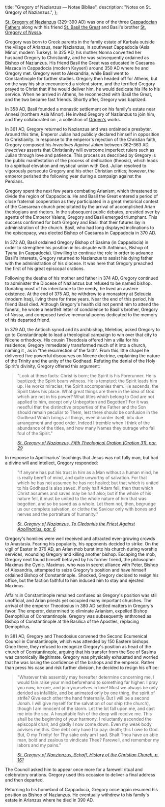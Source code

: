   title: "Gregory of Nazianzus — Notae Bibliae",
  description: "Notes on St. Gregory of Nazianzus.",
};

<Initial text="Gregory of Nazianzus" />

[St. Gregory of Nazianzus](/glossary/names#gregory) (329–390 AD) was one of the three [Cappadocian Fathers](/people/saints/cappadocian-fathers) along with his friend [St. Basil the Great](/people/saints/cappadocian-fathers/basil-the-great) and Basil's brother [St. Gregory of Nyssa](/people/saints/cappadocian-fathers/gregory-of-nyssa).

Gregory was born to Greek parents in the family estate of Karbala outside the village of Arianzus, near Nazianzus, in southwest Cappadocia (Asia Minor, modern Turkey). In 325 AD, his mother Nonna converted her husband Gregory to Christianity, and he was subsequently ordained as Bishop of Nazianzus. His friend Basil the Great was educated in Caesarea Mazaca in Cappadocia (modern Kayseri) around 350 AD where he and Gregory met. Gregory went to Alexandria, while Basil went to Constantinople for further studies. Gregory then headed off for Athens, but on the way his ship encountered a violent storm, and the terrified Gregory prayed to Christ that if he would deliver him, he would dedicate his life to his service. When he arrived in Athens, he reconnected with Basil the Great, and the two became fast friends. Shortly after, Gregory was baptized.

In 358 AD, Basil founded a monastic settlement on his family's estate near Annesi (northern Asia Minor). He invited Gregory of Nazianzus to join him, and they collaborated on *<Definition lang="greek" anchor="philokalia" text="Origen's Philocalia" />*, a collection of [Origen's](/people/scholars/origen) works.

In 361 AD, Gregory returned to Nazianzus and was ordained a presbyter. Around this time, Emperor Julian had publicly declared himself in opposition to Christianity. In response to the emperor's rejection of the Christian faith, Gregory composed his *Invectives Against Julian* between 362–363 AD. *Invectives* asserts that Christianity will overcome imperfect rulers such as Julian through love and patience. This process as described by Gregory is the public manifestation of the process of deification (theosis), which leads to a spiritual elevation and mystical union with God. Julian resolved to vigorously persecute Gregory and his other Christian critics; however, the emperor perished the following year during a campaign against the Persians.

Gregory spent the next few years combating Arianism, which threatened to divide the region of Cappadocia. He and Basil the Great entered a period of close fraternal cooperation as they participated in a great rhetorical contest of the Caesarean church precipitated by the arrival of accomplished Arian theologians and rhetors. In the subsequent public debates, presided over by agents of the Emperor Valens, Gregory and Basil emerged triumphant. This success confirmed for both Gregory and Basil that their futures lay in administration of the church. Basil, who had long displayed inclinations to the episcopacy, was elected Bishop of Caesarea in Cappadocia in 370 AD.

In 372 AD, Basil ordained Gregory Bishop of Sasima (in Cappadocia) in order to strengthen his position in his dispute with Anthimus, Bishop of Tyana (in Cappadocia). Unwilling to continue the role in order to advance Basil's interests, Gregory returned to Nazianzus to assist his dying father with the administration of his diocese. It was here that Gregory preached the first of his great episcopal orations.

Following the deaths of his mother and father in 374 AD, Gregory continued to administer the Diocese of Nazianzus but refused to be named bishop. Donating most of his inheritance to the needy, he lived an austere existence. At the end of 375 AD, he withdrew to a monastery at Seleucia (modern Iraq), living there for three years. Near the end of this period, his friend Basil died. Although Gregory's health did not permit him to attend the funeral, he wrote a heartfelt letter of condolence to Basil's brother, Gregory of Nyssa, and composed twelve memorial poems dedicated to the memory of his departed friend.

In 379 AD, the Antioch synod and its archbishop, Meletios, asked Gregory to go to Constantinople to lead a theological campaign to win over that city to Nicene orthodoxy. His cousin Theodosia offered him a villa for his residence; Gregory immediately transformed much of it into a church, naming it <Definition lang="greek" anchor="anastasis" text="Anastasia" />, as in "the resurrection of the faith". From this little chapel he delivered five powerful discourses on Nicene doctrine, explaining the nature of the Trinity and the unity of the Godhead. Refuting the denial of the Holy Spirit's divinity, Gregory offered this argument:

> "Look at these facts: Christ is born; the Spirit is his Forerunner. He is baptized; the Spirit bears witness. He is tempted; the Spirit leads him up. He works miracles; the Spirit accompanies them. He ascends; the Spirit takes his place. What great things are there in the idea of God which are not in his power? What titles which belong to God are not applied to him, except only Unbegotten and Begotten? For it was needful that the distinctive properties of the Father and the Son should remain peculiar to Them, lest there should be confusion in the Godhead Which brings all things, even disorder itself, into due arrangement and good order. Indeed I tremble when I think of the abundance of the titles, and how many Names they outrage who fall foul of the Spirit."
>
> <cite>[St. Gregory of Nazianzus, *Fifth Theological Oration (Oration 31)*, par. 29](https://www.newadvent.org/fathers/310231.htm)</cite>

In response to Apollinarius' teachings that Jesus was not fully man, but had a divine will and intellect, Gregory responded:

> "If anyone has put his trust in him as a Man without a human mind, he is really bereft of mind, and quite unworthy of salvation. For that which he has not assumed he has not healed; but that which is united to his Godhead is also saved. If only half Adam fell, then that which Christ assumes and saves may be half also; but if the whole of his nature fell, it must be united to the whole nature of him that was begotten, and so be saved as a whole. Let them not, then, begrudge us our complete salvation, or clothe the Saviour only with bones and nerves and the portraiture of humanity."
>
> <cite>[St. Gregory of Nazianzus, *To Cledonius the Priest Against Apollinarius*, par. 6](https://www.newadvent.org/fathers/3103a.htm)</cite>

Gregory's homilies were well received and attracted ever-growing crowds to Anastasia. Fearing his popularity, his opponents decided to strike. On the vigil of Easter in 379 AD, an Arian mob burst into his church during worship services, wounding Gregory and killing another bishop. Escaping the mob, Gregory next found himself betrayed by his former friend, the philosopher Maximus the Cynic. Maximus, who was in secret alliance with Peter, Bishop of Alexandria, attempted to seize Gregory's position and have himself ordained Bishop of Constantinople.  Shocked, Gregory decided to resign his office, but the faction faithful to him induced him to stay and ejected Maximus.

Affairs in Constantinople remained confused as Gregory's position was still unofficial, and Arian priests yet occupied many important churches. The arrival of the emperor Theodosius in 380 AD settled matters in Gregory's favor. The emperor, determined to eliminate Arianism, expelled Bishop Demophilus of Constantinople. Gregory was subsequently enthroned as Bishop of Constantinople at the Basilica of the Apostles, replacing Demophilus.

In 381 AD, Gregory and Theodosius convened the Second Ecumenical Council in Constantinople, which was attended by 150 Eastern bishops. Once there, they refused to recognize Gregory's position as head of the church of Constantinople, arguing that his transfer from the See of Sasima was canonically illegitimate. Gregory was physically exhausted and worried that he was losing the confidence of the bishops and the emperor.  Rather than press his case and risk further division, he decided to resign his office:

> "Whatever this assembly may hereafter determine concerning me, I would fain raise your mind beforehand to something far higher: I pray you now, be one, and join yourselves in love! Must we always be only derided as infallible, and be animated only by one thing, the spirit of strife? Give each other the hand fraternally. But I will be a second Jonah. I will give myself for the salvation of our ship (the church), though I am innocent of the storm. Let the lot fall upon me, and cast me into the sea. A hospitable fish of the deep will receive me. This shall be the beginning of your harmony. I reluctantly ascended the episcopal chair, and gladly I now come down. Even my weak body advises me this. One debt only have I to pay: death; this I owe to God. But, O my Trinity! for Thy sake only am I sad. Shalt Thou have an able man, bold and zealous to vindicate Thee? Farewell, and remember my labors and my pains."
>
> <cite>[St. Gregory of Nanzianzus, Schaff, *History of the Christian Church*, p. 161](https://www.ccel.org/ccel/schaff/hcc3.iii.xiii.vi.html#iii.xiii.vi-p61)</cite>

The Council asked him to appear once more for a farewell ritual and celebratory orations. Gregory used this occasion to deliver a final address and then departed.

Returning to his homeland of Cappadocia, Gregory once again resumed his position as Bishop of Nazianzus. He eventually withdrew to his family's estate in Arianzus where he died in 390 AD.
